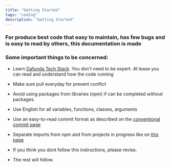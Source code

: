 ```yaml
---
title: "Getting Started"
tags: "coding"
description: "Getting Started"
---
```


### For produce best code that easy to maintain, has few bugs and is easy to read by others, this documentation is made

### Some important things to be concerned:

- Learn [Dafunda Tech Stack](/doc/tech-stack). You don't need to be expert. At
  lease you can read and understand how the code running

- Make sure pull everyday for prevent conflict

- Avoid using packages from libraries (npm) if can be completed without
  packages.

- Use English for all variables, functions, classes, arguments

- Use an easy-to-read commit format as described on the
  [conventional commit page](/library/conventional-commit-guide)

- Separate imports from npm and from projects in progress like on
  [this page](/doc/best-practice-import)

- If you think you dont follow this instructions, please revise.

- The rest will follow.
